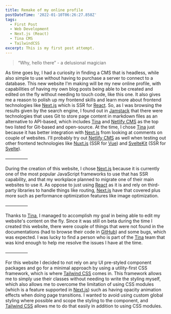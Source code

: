 ```yaml
---
title: Remake of my online profile
postDateTime: '2022-01-10T06:26:27.858Z'
tags:
  - First Post
  - Web Development
  - Next.js (React)
  - Tina CMS
  - TailwindCSS
excerpt: This is my first post attempt.
---
```


> “Why, hello there” - a delusional magician

As time goes by, I had a curiosity in finding a CMS that is headless, while also simple to use without having to purchase a server to connect to a database. This new website I'm making will be my new online profile, with capabilities of having my own blog posts being able to be created and edited on the fly without needing to touch code, like this one. It also gives me a reason to polish up my frontend skills and learn more about frontend technologies like [Next.js](https://nextjs.org/) which is SSR for [React](https://reactjs.org/). So, as I was browsing the results given by the search engine, I found out in [Jamstack](https://jamstack.org/headless-cms/) that there were technologies that uses Git to store page content in markdown files as an alternative to API-based, which includes [Tina](https://tina.io/) and [Netlify CMS](https://www.netlifycms.org/) as the top two listed for Git-based and open-source. At the time, I chose [Tina](https://tina.io/) just because it has better integration with [Next.js](https://nextjs.org/) from looking at comments on couple of websites. I'll probably try out [Netlify CMS](https://www.netlifycms.org/) as well when testing out other frontend technologies like [Nuxt.js](https://v3.nuxtjs.org/) (SSR for [Vue](https://v3.vuejs.org/)) and [SvelteKit](https://kit.svelte.dev/) (SSR for [Svelte](https://svelte.dev/)).

—————

During the creation of this website, I chose [Next.js](https://nextjs.org/) because it is currently one of the most popular JavaScript frameworks to use that has SSR capability, and that my workplace planned to migrate one of their main websites to use it. As oppose to just using [React](https://reactjs.org/) as it is and rely on third-party libraries to handle things like routing, [Next.js](https://nextjs.org/) have that covered plus more such as performance optimization features like image optimization.

—————

Thanks to [Tina](https://tina.io/), I managed to accomplish my goal in being able to edit my website's content on the fly. Since it was still on beta during the time I created this website, there were couple of things that were not found in the documentations (had to browse their code in [GitHub](https://github.com/tinacms/tinacms)) and some bugs, which was expected. I was lucky to find a person who is part of the [Tina](https://tina.io/) team that was kind enough to help me resolve the issues I have at the time.

—————

For this website I decided to not rely on any UI pre-styled component packages and go for a minimal approach by using a utility-first CSS framework, which is where [Tailwind CSS](https://tailwindcss.com/) comes in. This framework allows me to simply use their classes without needing to write the styling myself, which also allows me to overcome the limitation of using CSS modules (which is a feature supported in [Next.js](https://nextjs.org/)) such as having opacity animation effects when doing page transitions. I wanted to avoid using custom global styling where possible and scope the styling to the component, and [Tailwind CSS](https://tailwindcss.com/) allows me to do that easily in addition to using CSS modules.
